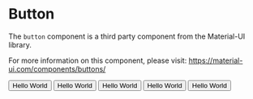 
<Meta
  title="vendor/Button"
  component={Button}
/>

# Button

The `button` component is a third party component from the Material-UI library. 

For more information on this component, please visit: https://material-ui.com/components/buttons/

<Preview>
  <Story name="Default">
    <Button variant="contained" color="default">
      Hello World
    </Button>
  </Story>
</Preview>

<Preview>
  <Story name="Primary">
    <Button variant="contained" color="primary">
      Hello World
    </Button>
  </Story>
</Preview>

<Preview>
  <Story name="Secondary">
    <Button variant="contained" color="secondary">
      Hello World
    </Button>
  </Story>
</Preview>

<Preview>
  <Story name="Disabled">
    <Button variant="contained" color="disabled">
      Hello World
    </Button>
  </Story>
</Preview>

<Preview>
  <Story name="Link">
    <Button variant="contained" color="default" href="/?path=/docs/material-ui-button--link">
      Hello World
    </Button>
  </Story>
</Preview>
